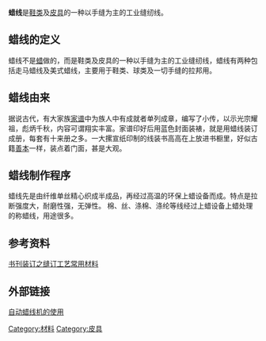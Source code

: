 {{unreferenced|time=2010-07-24T13:44:46+00:00}}
'''蜡线'''是[[鞋类|鞋类]]及[[皮具|皮具]]的一种以手缝为主的工业缝纫线。

== 蜡线的定义 ==
蜡线不是[[蜡|蜡]]做的，而是鞋类及皮具的一种以手缝为主的工业缝纫线，蜡线有两种包括走马蜡线及美式蜡线，主要用于鞋类、球类及一切手缝的拉邦用。

== 蜡线由来 ==
据说古代，有大家族[[家谱|家谱]]中为族人中有成就者单列成章，编写了小传，以示光宗耀祖，彪炳千秋，内容可谓翔实丰富。家谱印好后用蓝色封面装裱，就是用蜡线装订成册，每套有十来册之多。一大摞宣纸印制的线装书高高在上放进书橱里，好似古籍[[善本|善本]]一样，装点着门面，甚是大观。

== 蜡线制作程序 ==
蜡线先是由纤维单丝精心织成半成品，再经过高温的环保上蜡设备而成。特点是拉断强度大，耐磨性强，无弹性。 棉、丝、涤棉、涤纶等线经过上蜡设备上蜡处理的称蜡线，用途很多。 

== 参考资料 ==
[http://info.printing.hc360.com/2008/06/26083377668.shtml 书刊装订之缝订工艺常用材料] {{Wayback|url=http://info.printing.hc360.com/2008/06/26083377668.shtml |date=20160307013745 }}

== 外部链接 ==

[https://web.archive.org/web/20100729062409/http://www.911usa.com.cn/info/post/5716/ 自动蜡线机的使用]

[[Category:材料|Category:材料]]
[[Category:皮具|Category:皮具]]